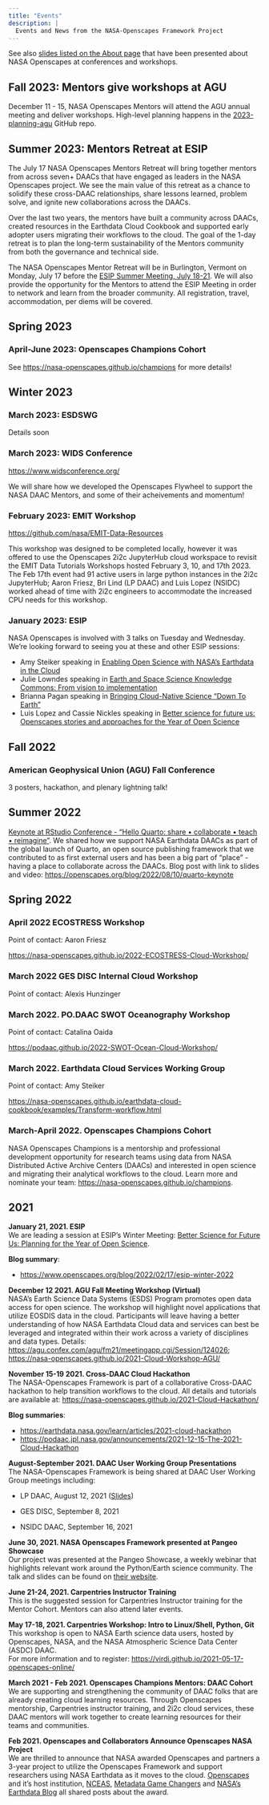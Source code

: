 ```yaml
---
title: "Events"
description: |
  Events and News from the NASA-Openscapes Framework Project 
---
```


See also [slides listed on the About page](https://nasa-openscapes.github.io/about.html#slides) that have been presented about NASA Openscapes at conferences and workshops.

## Fall 2023: Mentors give workshops at AGU

December 11 - 15, NASA Openscapes Mentors will attend the AGU annual meeting and deliver workshops. High-level planning happens in the [2023-planning-agu](https://github.com/NASA-Openscapes/2023-planning-agu) GitHub repo.


## Summer 2023: Mentors Retreat at ESIP

The July 17 NASA Openscapes Mentors Retreat will bring together mentors from across seven+ DAACs that have engaged as leaders in the NASA Openscapes project.  We see the main value of this retreat as a chance to solidify these cross-DAAC relationships, share lessons learned, problem solve, and ignite new collaborations across the DAACs.

Over the last two years, the mentors have built a community across DAACs, created resources in the Earthdata Cloud Cookbook and supported early adopter users migrating their workflows to the cloud. The goal of the 1-day retreat is to plan the long-term sustainability of the Mentors community from both the governance and technical side.

The NASA Openscapes Mentor Retreat will be in Burlington, Vermont on Monday, July 17 before the [ESIP Summer Meeting, July 18-21](https://www.esipfed.org/meetings). We will also provide the opportunity for the Mentors to attend the ESIP Meeting in order to network and learn from the broader community. All registration, travel, accommodation, per diems will be covered.


## Spring 2023

### April-June 2023: Openscapes Champions Cohort

See <https://nasa-openscapes.github.io/champions> for more details!

## Winter 2023

### March 2023: ESDSWG

Details soon

### March 2023: WIDS Conference

<https://www.widsconference.org/> 

We will share how we developed the Openscapes Flywheel to support the NASA DAAC Mentors, and some of their acheivements and momentum!

### February 2023: EMIT Workshop

<https://github.com/nasa/EMIT-Data-Resources>

This workshop was designed to be completed locally, however it was offered to use the Openscapes 2i2c JupyterHub cloud workspace to revisit the EMIT Data Tutorials Workshops hosted February 3, 10, and 17th 2023. The Feb 17th event had 91 active users in large python instances in the 2i2c JupyterHub; Aaron Friesz, Bri Lind (LP DAAC) and Luis Lopez (NSIDC) worked ahead of time with 2i2c engineers to accommodate the increased CPU needs for this workshop.


### January 2023: ESIP 

NASA Openscapes is involved with 3 talks on Tuesday and Wednesday. We're looking forward to seeing you at these and other ESIP sessions: 

- Amy Steiker speaking in [Enabling Open Science with NASA's Earthdata in the Cloud](https://2023januaryesipmeeting.sched.com/event/1EwXE/enabling-open-science-with-nasas-earthdata-in-the-cloud)
- Julie Lowndes speaking in [Earth and Space Science Knowledge Commons: From vision to implementation](https://2023januaryesipmeeting.sched.com/event/1EwXQ/earth-and-space-science-knowledge-commons-from-vision-to-implementation)
- Brianna Pagan speaking in [Bringing Cloud-Native Science “Down To Earth”](https://2023januaryesipmeeting.sched.com/event/1EwXf/bringing-cloud-native-science-down-to-earth)
- Luis Lopez and Cassie Nickles speaking in [Better science for future us: Openscapes stories and approaches for the Year of Open Science](https://2023januaryesipmeeting.sched.com/event/1EwXx/better-science-for-future-us-openscapes-stories-and-approaches-for-the-year-of-open-science)

## Fall 2022

### American Geophysical Union (AGU) Fall Conference

3 posters, hackathon, and plenary lightning talk! 

## Summer 2022

[Keynote at RStudio Conference - “Hello Quarto: share • collaborate • teach • reimagine”](rstudio.com/conference/2022/keynotes/collaborate-with-quarto). We shared how we support NASA Earthdata DAACs as part of the global launch of Quarto, an open source publishing framework that we contributed to as first external users and has been a big part of “place” - having a place to collaborate across the DAACs. Blog post with link to slides and video: <https://openscapes.org/blog/2022/08/10/quarto-keynote>

## Spring 2022  


### April 2022 ECOSTRESS Workshop

Point of contact: Aaron Friesz

<https://nasa-openscapes.github.io/2022-ECOSTRESS-Cloud-Workshop/>

### March 2022 GES DISC Internal Cloud Workshop

Point of contact: Alexis Hunzinger

### March 2022. PO.DAAC SWOT Oceanography Workshop

Point of contact: Catalina Oaida

<https://podaac.github.io/2022-SWOT-Ocean-Cloud-Workshop/>

### March 2022. Earthdata Cloud Services Working Group

Point of contact: Amy Steiker

<https://nasa-openscapes.github.io/earthdata-cloud-cookbook/examples/Transform-workflow.html>


### March-April 2022. Openscapes Champions Cohort

NASA Openscapes Champions is a mentorship and professional development opportunity for research teams using data from NASA Distributed Active Archive Centers (DAACs) and interested in open science and migrating their analytical workflows to the cloud. Learn more and nominate your team: <https://nasa-openscapes.github.io/champions>.

## 2021

**January 21, 2021. ESIP**  
We are leading a session at ESIP's Winter Meeting: 
[Better Science for Future Us: Planning for the Year of Open Science](https://2022esipjanuarymeeting.sched.com/event/qkp5/better-science-for-future-us-planning-for-the-year-of-open-science). 

**Blog summary**:

- <https://www.openscapes.org/blog/2022/02/17/esip-winter-2022>

**December 12 2021. AGU Fall Meeting Workshop (Virtual)** \
NASA's Earth Science Data Systems (ESDS) Program promotes open data access for open science. The workshop will highlight novel applications that utilize EOSDIS data in the cloud. Participants will leave having a better understanding of how NASA Earthdata Cloud data and services can best be leveraged and integrated within their work across a variety of disciplines and data types. Details: <https://agu.confex.com/agu/fm21/meetingapp.cgi/Session/124026>; <https://nasa-openscapes.github.io/2021-Cloud-Workshop-AGU/> <br>

**November 15-19 2021. Cross-DAAC Cloud Hackathon** \
The NASA-Openscapes Framework is part of a collaborative Cross-DAAC hackathon to help transition workflows to the cloud. All details and tutorials are available at: <https://nasa-openscapes.github.io/2021-Cloud-Hackathon/><br>

**Blog summaries**:

- <https://earthdata.nasa.gov/learn/articles/2021-cloud-hackathon>
- <https://podaac.jpl.nasa.gov/announcements/2021-12-15-The-2021-Cloud-Hackathon>

**August-September 2021. DAAC User Working Group Presentations**\
The NASA-Openscapes Framework is being shared at DAAC User Working Group meetings including:

-   LP DAAC, August 12, 2021 ([Slides](https://docs.google.com/presentation/d/1SVwkEDe2gUzJJZ5NGsGTsGPde-NJm9HLtKieSeuthfI/edit))

-   GES DISC, September 8, 2021

-   NSIDC DAAC, September 16, 2021<br>

**June 30, 2021. NASA Openscapes Framework presented at Pangeo Showcase**\
Our project was presented at the Pangeo Showcase, a weekly webinar that highlights relevant work around the Python/Earth science community. The talk and slides can be found on [their website](https://discourse.pangeo.io/t/june-30-2021-the-nasa-openscapes-framework/1631). <br>

**June 21-24, 2021. Carpentries Instructor Training**\
This is the suggested session for Carpentries Instructor training for the Mentor Cohort. Mentors can also attend later events. <br>

**May 17-18, 2021. Carpentries Workshop: Intro to Linux/Shell, Python, Git**\
This workshop is open to NASA Earth science data users, hosted by Openscapes, NASA, and the NASA Atmospheric Science Data Center (ASDC) DAAC.\
For more information and to register: <https://virdi.github.io/2021-05-17-openscapes-online/> <br>

**March 2021 - Feb 2021. Openscapes Champions Mentors: DAAC Cohort**\
We are supporting and strengthening the community of DAAC folks that are already creating cloud learning resources. Through Openscapes mentorship, Carpentries instructor training, and 2i2c cloud services, these DAAC mentors will work together to create learning resources for their teams and communities. <br>

**Feb 2021. Openscapes and Collaborators Announce Openscapes NASA Project** \
We are thrilled to announce that NASA awarded Openscapes and partners a 3-year project to utilize the Openscapes Framework and support researchers using NASA Earthdata as it moves to the cloud. [Openscapes](https://www.openscapes.org/blog/2021/03/10/nasa-announcement/) and it's host institution, [NCEAS](https://www.nceas.ucsb.edu/news/nasa-openscapes), [Metadata Game Changers](https://metadatagamechangers.com/blog/2021/3/10/metadata-game-changers-partners-with-openscapes-in-new-nasa-funded-project) and [NASA's Earthdata Blog](https://earthdata.nasa.gov/learn/articles/openscapes) all shared posts about the award.
